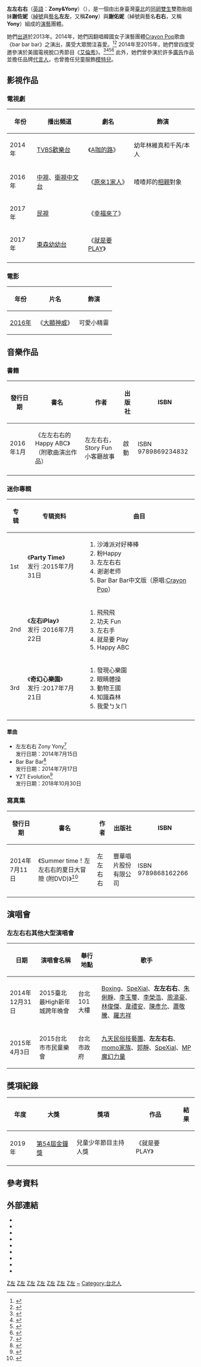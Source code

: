 {{primarysources|time=2019-04-22T00:08:31+00:00}}
{{藝人
| 姓名 = 謝佐妮
| 類型 = 童星
| 昵称 = 左左
| 圖片 = 左左右右.JPG
| 圖片簡介 = 攝於2015年三立電視綜藝節目《超級夜總會》錄影現場
| 圖片尺寸 = 
| 英文名 = Zony  
| 職業 = [[歌手|歌手]]、[[演員|演員]]、[[配音員|配音員]]
| 綽號 = 左左 
| 國籍 = {{ROC}}
| 出生日期 =
 {{birth_date_and_age|2008|5|6}}
| 出生地点 = {{TWN}}[[臺北市|臺北市]]
| 語言 = [[中華民國國語|中華民國國語]]
| 教育程度 =
* 新北市立麗林國民小學畢業（2020年）
* [[臺北市私立衛理女子高級中學|臺北市私立衛理女子高級中學]]國中部
| 親屬 = 謝佑妮（妹）
| 音樂類型 = [[華語流行音樂|華語流行音樂]]
| 演奏樂器 = [[歌唱|歌唱]]
| 出道作 =
| 活躍年代 = 2013年至今
| 出道地點 = {{TWN}}
| 出道日期 = 2013年
| 經紀公司 = 新視麗娛樂創作有限公司
| 唱片公司 = [[豐華唱片|豐華唱片]]（2013年至今）
| 網站 =   {{Facebook|zonyandyony|左左右右Zony&Yony}}
| imdb = 7823008
| 代表作 = 
*《左左右右Zony&Yony》
*《bar bar bar》（翻唱）
*《左左右右Party Time》
*《左右iPlay》
*《奇幻新樂園》
*《YZT Evolution》
}}
{{藝人
| 姓名 = 謝佑妮
| 類型 = 童星
| 昵称 = 右右
| 圖片 = 左左右右.JPG
| 圖片簡介 = 攝於2015年三立電視綜藝節目《超級夜總會》錄影現場
| 圖片尺寸 = 
| 英文名 = Yony
| 職業 = [[歌手|歌手]]、[[演員|演員]]、[[配音員|配音員]]
| 綽號 = 右右
| 國籍 = {{ROC}}
| 出生日期 = {{birth_date_and_age|2008|5|6}}
| 出生地点 = {{TWN}}[[臺北市|臺北市]]
| 語言 = [[中華民國國語|中華民國國語]]
| 教育程度 = * 新北市立麗林國民小學畢業（2020年）
* [[臺北市私立衛理女子高級中學|臺北市私立衛理女子高級中學]]國中部
| 親屬 = 謝佐妮（姊）
| 音樂類型 = [[華語流行音樂|華語流行音樂]]
| 演奏樂器 = [[歌唱|歌唱]]
| 出道作 = 
| 活躍年代 = 2013年至今
| 出道地點 = {{TWN}}
| 出道日期 = 2013年
| 經紀公司 = 新視麗娛樂創作有限公司
| 唱片公司 = [[豐華唱片|豐華唱片]]（2013年至今）
| 網站 = {{Facebook|zonyandyony|左左右右Zony&Yony}}
| imdb = 7663281
| 代表作 = *《左左右右Zony&Yony》
*《bar bar bar》（翻唱）
*《左左右右Party Time》
*《左右iPlay》
*《奇幻新樂園》
*《YZT Evolution》
}}
'''左左右右'''（[[英語|英語]]：'''Zony&Yony'''）（{{Bd|2008年|5月6日|}}），是一個由出身臺灣[[臺北市|臺北]]的[[同卵雙生|同卵雙生]]雙胞胎姐妹'''謝佐妮'''（[[綽號|綽號]]與[[藝名|藝名]]'''左左'''，又稱'''Zony'''）與'''謝佑妮'''（綽號與藝名'''右右'''，又稱'''Yony'''）組成的[[演藝界|演藝]]團體。

她們[[出道|出道]]於2013年。2014年，她們因翻唱韓國女子演藝團體[[Crayon_Pop|Crayon Pop]]歌曲《bar bar bar》之演出，廣受大眾關注喜愛。<ref>{{cite web|title=Melody寵愛左右左右 貼身指導英文會話一起出征好萊塢|url=http://www.wownews.tw/article.php?sn=14565|accessdate=2014-05-10|date=2014-04-28|publisher=WoW news新聞網|archive-url=https://web.archive.org/web/20160305013529/http://www.wownews.tw/article.php?sn=14565|archive-date=2016-03-05|dead-url=no}}</ref><ref>{{Cite web|title=左左右右Zony&Yony-Crayon Pop -Bar Bar Bar|url=https://www.youtube.com/watch?v=T3IlUKlThdY|access-date=2014-08-25|archive-url=https://web.archive.org/web/20210130104150/http://www.youtube.com/watch?v=T3IlUKlThdY|archive-date=2021-01-30|dead-url=no}}</ref> 2014年至2015年，她們曾四度受邀參演於美國電視脫口秀節目《[[艾倫·狄珍妮秀|艾倫秀]]》。<ref>{{cite web|title=左左右右 征服艾倫秀|url=http://www.chinatimes.com/newspapers/20140510000842-260102|accessdate=2014-05-10|publisher=中國時報|archive-url=https://web.archive.org/web/20200314065745/https://www.chinatimes.com/newspapers/20140510000842-260102|archive-date=2020-03-14|dead-url=no}}</ref><ref>{{cite news|author=華少甫|url=http://www.ettoday.net/news/20140514/356730.htm|title=左左右右再上脫口秀　艾倫秀中文|work=ettoday.net|publisher=東森新聞雲|date=2014-05-14|accessdate=2014-05-22|archive-date=2015-09-24|archive-url=https://web.archive.org/web/20150924125154/http://www.ettoday.net/news/20140514/356730.htm|dead-url=no}}</ref><ref>{{cite web|title=左左右右萌電艾倫 加錄一集《艾倫秀》|url=http://www.nownews.com/n/2014/05/08/1225503|accessdate=2014-05-10|publisher=今日新聞網|archive-url=https://web.archive.org/web/20150723043633/http://www.nownews.com/n/2014/05/08/1225503|archive-date=2015-07-23|dead-url=no}}</ref><ref>{{cite web|title=左左右右第4度登《艾倫秀》送貼心禮！艾倫：想來台灣|url=http://www.ettoday.net/news/20141125/430633.htm|access-date=2015-07-22|archive-url=https://web.archive.org/web/20150924134131/http://www.ettoday.net/news/20141125/430633.htm|archive-date=2015-09-24|dead-url=no}}</ref> 此外，她們曾參演於許多[[廣告|廣告]]作品並擔任品牌[[代言人|代言人]]，也曾擔任兒童服飾[[模特兒|模特兒]]。

==影視作品==
=== 電視劇 ===
{| Class="wikitable"
|-
! 年份 !! 播出頻道 !! 劇名 !! 飾演
|-
|2014年||[[TVBS歡樂台|TVBS歡樂台]]|| 《[[A咖的路|A咖的路]]》||幼年林維真和千芮/本人
|-
|2016年||[[中視|中視]]、[[衛視中文台|衛視中文台]]|| 《[[原來1家人|原來1家人]]》||喳喳邦的[[相親|相親]]對象
|-
|2017年||[[民視|民視]]|| 《[[幸福來了|幸福來了]]》 ||
|-
|2017年||[[東森幼幼台|東森幼幼台]]|| 《[[就是要PLAY|就是要PLAY]]》 ||
|-
|}

===電影 ===
{| Class="wikitable"
|-
! 年份 !! 片名 !! 飾演
|-
|[[2016年|2016年]] ||《[[大顯神威|大顯神威]]》||可愛小精靈
|}

==音樂作品==

===書籍===
{| Class="wikitable"
|-
! 發行日期 !! 書名 !! 作者 !! 出版社 !! ISBN
|-
|2016年1月||《左左右右的Happy ABC》（附歌曲演出作品）||左左右右，Story Fun小客廳故事 ||啟動||ISBN 9789869234832
|-
|}

===迷你專輯===
{| Class="wikitable"
|-
! 专辑 !! 专辑资料 !! 曲目
|-
| 1st || 《'''Party Time'''》<br/> 发行 :2015年7月31日|| 
#沙滩派对好棒棒
#粉Happy
#左左右右
#谢谢老师
#Bar Bar Bar中文版（原唱:[[Crayon_Pop|Crayon Pop]]）
|-
| 2nd ||《'''左右iPlay'''》<br/> 发行 :2016年7月22日|| 
#飛飛飛
#功夫 Fun
#左右手
#就是要 Play
#Happy ABC
|-
|3rd ||《'''奇幻心樂園'''》<br>发行 :2017年7月21日||
#發現心樂園
#眼睛體操
#動物王國
#知識森林
#我愛ㄅㄆㄇ
|-
|}

====單曲====
*左左右右 Zony Yony<ref>{{Cite web |url=https://www.youtube.com/watch?v=qjHAqnil44s |title=左左右右 Zony & Yony【左左右右 Zony Yony】Official MV HD |access-date=2014-08-24 |archive-date=2020-03-14 |archive-url=https://web.archive.org/web/20200314065905/https://www.youtube.com/watch?v=qjHAqnil44s |dead-url=no }}</ref><br/>发行日期：2014年7月15日
*Bar Bar Bar<ref>{{Cite web |url=https://www.youtube.com/watch?v=URXB6cPwJlE |title=左左右右 Zony & Yony【Bar Bar Bar】Official MV HD |access-date=2014-08-24 |archive-date=2020-11-20 |archive-url=https://web.archive.org/web/20201120160201/http://www.youtube.com/watch?v=URXB6cPwJlE |dead-url=no }}</ref><br/>发行日期：2014年7月17日
*YZT Evolution<ref>{{Cite web |url=https://tw.news.yahoo.com/%E5%B7%A6%E5%B7%A6%E5%8F%B3%E5%8F%B3%E7%99%BC%E8%A1%8C%E6%96%B0%E5%96%AE%E6%9B%B2-edm%E8%88%9E%E6%9B%B2%E5%85%A8%E6%96%B0%E6%89%93%E9%80%A0-160000594.html |title=左左右右發行新單曲 EDM舞曲全新打造 |access-date=2019-02-28 |archive-date=2020-03-14 |archive-url=https://web.archive.org/web/20200314065909/https://tw.news.yahoo.com/%E5%B7%A6%E5%B7%A6%E5%8F%B3%E5%8F%B3%E7%99%BC%E8%A1%8C%E6%96%B0%E5%96%AE%E6%9B%B2-edm%E8%88%9E%E6%9B%B2%E5%85%A8%E6%96%B0%E6%89%93%E9%80%A0-160000594.html |dead-url=no }}</ref><br/>发行日期：2018年10月30日

===寫真集===
{| Class="wikitable"
|-
! 發行日期 !! 書名 !! 作者 !! 出版社 !! ISBN
|-
|2014年7月11日||《Summer time！左左右右的夏日大冒險 (附DVD)》<ref>{{Cite web |url=http://www.forward.com.tw/ec_ViewProduct.asp?productid=902 |title=Summer time！ 左左右右的夏日大冒險 |access-date=2014-08-24 |archive-date=2017-09-01 |archive-url=https://web.archive.org/web/20170901201333/http://www.forward.com.tw/ec_ViewProduct.asp?productid=902 |dead-url=no }}</ref>||左左右右 ||豐華唱片股份有限公司||ISBN 9789868162266
|-
|}

==演唱會==
=== 左左右右其他大型演唱會===
{| class="wikitable" style="width:100%"
|- style="background-color: #F0F8FF"
!日期||演唱會名稱||舉行地點||歌手
|-
| 2014年12月31日 || 2015臺北最High新年城跨年晚會 || 台北101大樓 || [[Boxing|Boxing]]、[[SpeXial|SpeXial]]、'''左左右右'''、[[朱俐靜|朱俐靜]]、[[李玉璽|李玉璽]]、[[李榮浩|李榮浩]]、[[周湯豪|周湯豪]]、[[林俊傑|林俊傑]]、[[韋禮安|韋禮安]]、[[陳彥允|陳彥允]]、[[蕭敬騰|蕭敬騰]]、[[羅志祥|羅志祥]]
|-
| 2015年4月3日 || 2015台北市市民童樂會 || 台北市政府 || [[九天民俗技藝團|九天民俗技藝團]]、'''左左右右'''、[[momo家族|momo家族]]、[[郭靜|郭靜]]、[[SpeXial|SpeXial]]、[[MP魔幻力量|MP魔幻力量]]
|}

== 獎項紀錄 ==
{| class="wikitable"
|-
! 年度
! 大獎
! 獎項
! 作品
! 結果
|- 
| rowspan=2|2019年
| rowspan=2|[[第54屆金鐘獎|第54屆金鐘獎]]
| colspan=1|兒童少年節目主持人獎
|《就是要PLAY》
| {{nom}}
|- 
|}

==參考資料==
{{reflist}}

==外部連結==
*{{Facebook|zonyandyony|左左右右Zony&Yony}}
*{{Sinaweibo|1860684354|左左右右ZonyYony}}
*{{YouTube user|weiyeu2|左左右右 ZonyYony}}
*{{hkmdb name|78991|謝佐妮}}
*{{hkmdb name|78992|謝佑妮}}
*{{Douban people|1358293|謝佐妮}}
*{{Douban people|1358294|謝佑妮}}
*{{mtime people|2215396|謝佐妮}}
*{{mtime people|2215397|謝佑妮}}
{{Portal bar|臺灣|臺北|網際網路|音樂|人物}}
[[Category:2013年台灣建立|Z左]]
[[Category:2013年成立的音樂團體|Z左]]
[[Category:台灣兒童歌手|Z左]]
[[Category:臺灣女子演唱團體|Z左]]
[[Category:臺灣女子團體YouTuber|Z左]]
[[Category:臺灣女性YouTuber|Z左]]
[[Category:臺灣雙胞胎|Z左]]
[[Category:謝姓|~]]
[[Category:台北人|Category:台北人]]